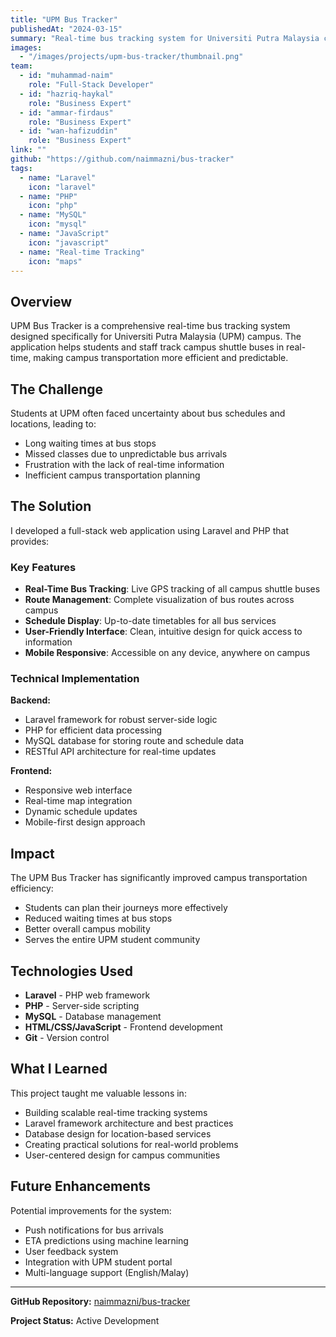 ```yaml
---
title: "UPM Bus Tracker"
publishedAt: "2024-03-15"
summary: "Real-time bus tracking system for Universiti Putra Malaysia campus to help students track shuttle buses efficiently."
images:
  - "/images/projects/upm-bus-tracker/thumbnail.png"
team:
  - id: "muhammad-naim"
    role: "Full-Stack Developer"
  - id: "hazriq-haykal"
    role: "Business Expert"
  - id: "ammar-firdaus"
    role: "Business Expert"
  - id: "wan-hafizuddin"
    role: "Business Expert"
link: ""
github: "https://github.com/naimmazni/bus-tracker"
tags:
  - name: "Laravel"
    icon: "laravel"
  - name: "PHP"
    icon: "php"
  - name: "MySQL"
    icon: "mysql"
  - name: "JavaScript"
    icon: "javascript"
  - name: "Real-time Tracking"
    icon: "maps"
---
```


## Overview

UPM Bus Tracker is a comprehensive real-time bus tracking system designed specifically for Universiti Putra Malaysia (UPM) campus. The application helps students and staff track campus shuttle buses in real-time, making campus transportation more efficient and predictable.

## The Challenge

Students at UPM often faced uncertainty about bus schedules and locations, leading to:

- Long waiting times at bus stops
- Missed classes due to unpredictable bus arrivals
- Frustration with the lack of real-time information
- Inefficient campus transportation planning

## The Solution

I developed a full-stack web application using Laravel and PHP that provides:

### Key Features

- **Real-Time Bus Tracking**: Live GPS tracking of all campus shuttle buses
- **Route Management**: Complete visualization of bus routes across campus
- **Schedule Display**: Up-to-date timetables for all bus services
- **User-Friendly Interface**: Clean, intuitive design for quick access to information
- **Mobile Responsive**: Accessible on any device, anywhere on campus

### Technical Implementation

**Backend:**

- Laravel framework for robust server-side logic
- PHP for efficient data processing
- MySQL database for storing route and schedule data
- RESTful API architecture for real-time updates

**Frontend:**

- Responsive web interface
- Real-time map integration
- Dynamic schedule updates
- Mobile-first design approach

## Impact

The UPM Bus Tracker has significantly improved campus transportation efficiency:

- Students can plan their journeys more effectively
- Reduced waiting times at bus stops
- Better overall campus mobility
- Serves the entire UPM student community

## Technologies Used

- **Laravel** - PHP web framework
- **PHP** - Server-side scripting
- **MySQL** - Database management
- **HTML/CSS/JavaScript** - Frontend development
- **Git** - Version control

## What I Learned

This project taught me valuable lessons in:

- Building scalable real-time tracking systems
- Laravel framework architecture and best practices
- Database design for location-based services
- Creating practical solutions for real-world problems
- User-centered design for campus communities

## Future Enhancements

Potential improvements for the system:

- Push notifications for bus arrivals
- ETA predictions using machine learning
- User feedback system
- Integration with UPM student portal
- Multi-language support (English/Malay)

---

**GitHub Repository:** [naimmazni/bus-tracker](https://github.com/naimmazni/bus-tracker)

**Project Status:** Active Development
